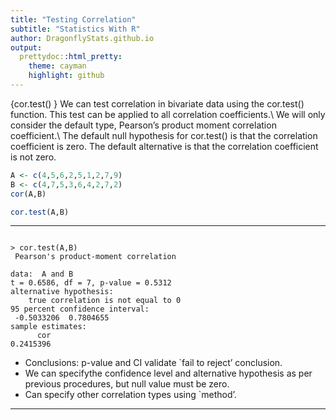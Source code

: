 ```yaml
---
title: "Testing Correlation"
subtitle: "Statistics With R"
author: DragonflyStats.github.io
output:
  prettydoc::html_pretty:
    theme: cayman
    highlight: github
---
```


<p>{cor.test() }
We can test correlation in bivariate data using the cor.test() function.
This test can be applied to all correlation coefficients.\\ We will only consider the default type, Pearson's product moment correlation coefficient.\\
The default null hypothesis for cor.test() is that the correlation coefficient is zero.
The default alternative is that the correlation coefficient is not zero.

```r
A <- c(4,5,6,2,5,1,2,7,9)
B <- c(4,7,5,3,6,4,2,7,2)
cor(A,B)
```

```r
cor.test(A,B)
```

--------------------------------------------------


<pre><code>
> cor.test(A,B)
 Pearson's product-moment correlation

data:  A and B
t = 0.6586, df = 7, p-value = 0.5312
alternative hypothesis: 
    true correlation is not equal to 0
95 percent confidence interval:
 -0.5033206  0.7804655
sample estimates:
      cor
0.2415396
</code></pre>

<p>

* Conclusions: p-value and CI validate `fail to reject' conclusion.
* We can specifythe confidence level and alternative hypothesis as per previous procedures, but null value must be zero.
* Can specify other correlation types using `method'.

--------------------------------------------------
